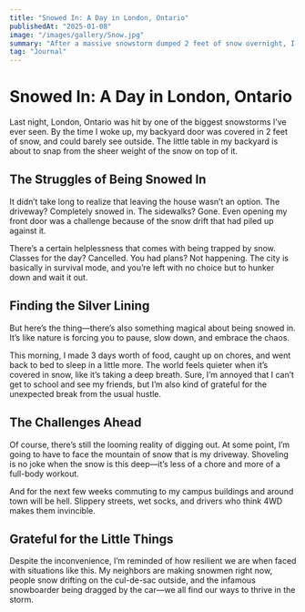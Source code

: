 ```yaml
---
title: "Snowed In: A Day in London, Ontario"
publishedAt: "2025-01-08"
image: "/images/gallery/Snow.jpg"
summary: "After a massive snowstorm dumped 2 feet of snow overnight, I'm embracing the chaos and the coziness of being snowed in."
tag: "Journal"
---
```



# Snowed In: A Day in London, Ontario  

Last night, London, Ontario was hit by one of the biggest snowstorms I’ve ever seen. By the time I woke up, my backyard door was covered in 2 feet of snow, and could barely see outside. The little table in my backyard is about to snap from the sheer weight of the snow on top of it.

## The Struggles of Being Snowed In  

It didn’t take long to realize that leaving the house wasn’t an option. The driveway? Completely snowed in. The sidewalks? Gone. Even opening my front door was a challenge because of the snow drift that had piled up against it.  

There’s a certain helplessness that comes with being trapped by snow. Classes for the day? Cancelled. You had plans? Not happening. The city is basically in survival mode, and you’re left with no choice but to hunker down and wait it out.  

## Finding the Silver Lining  

But here’s the thing—there’s also something magical about being snowed in. It’s like nature is forcing you to pause, slow down, and embrace the chaos.  

This morning, I made 3 days worth of food, caught up on chores, and went back to bed to sleep in a little more. The world feels quieter when it’s covered in snow, like it’s taking a deep breath. Sure, I’m annoyed that I can’t get to school and see my friends, but I’m also kind of grateful for the unexpected break from the usual hustle.  

## The Challenges Ahead  

Of course, there’s still the looming reality of digging out. At some point, I’m going to have to face the mountain of snow that is my driveway. Shoveling is no joke when the snow is this deep—it’s less of a chore and more of a full-body workout.  

And for the next few weeks commuting to my campus buildings and around town will be hell. Slippery streets, wet socks, and drivers who think 4WD makes them invincible.  

## Grateful for the Little Things  

Despite the inconvenience, I’m reminded of how resilient we are when faced with situations like this. My neighbors are making snowmen right now, people snow drifting on the cul-de-sac outside, and the infamous snowboarder being dragged by the car—we all find our ways to thrive in the storm.  